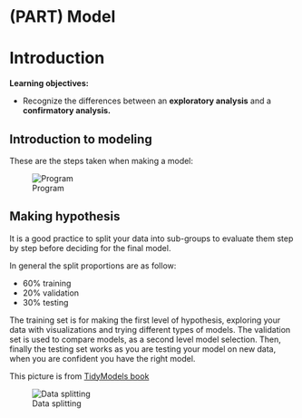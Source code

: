 # (PART) Model {-}

# Introduction

**Learning objectives:**

- Recognize the differences between an **exploratory analysis** and a **confirmatory analysis.**

## Introduction to modeling

These are the steps taken when making a model:

![Program](images/22-data-science-model.png)

## Making hypothesis

It is a good practice to split your data into sub-groups to evaluate them step by step before deciding for the final model.

In general the split proportions are as follow:

- 60% training
- 20% validation
- 30% testing

The training set is for making the first level of hypothesis, exploring your data with visualizations and trying different types of models.
The validation set is used to compare models, as a second level model selection.
Then, finally the testing set works as you are testing your model on new data, when you are confident you have the right model.

This picture is from [TidyModels book](https://www.tmwr.org/resampling.html)

![Data splitting](images/22-resampling.png)
